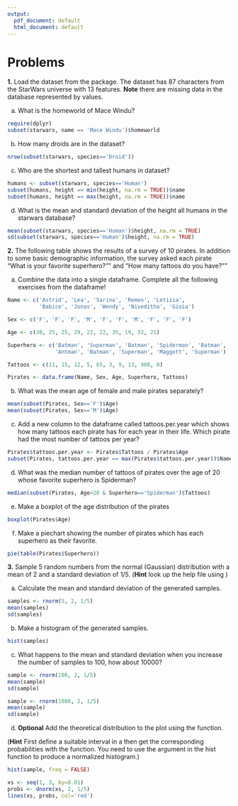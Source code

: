 ---
output:
  pdf_document: default
  html_document: default
---
# Problems

**1.** Load the \texttt{starwars} dataset from the \texttt{dplyr} package. The dataset has 87 characters from the StarWars universe with 13 features. **Note** there are missing data in the database represented by \texttt{NA} values.

a) What is the homeworld of Mace Windu?
```{r, message=FALSE}
require(dplyr)
subset(starwars, name == 'Mace Windu')$homeworld
```
b) How many droids are in the dataset?

```{r}
nrow(subset(starwars, species=='Droid'))
```

c) Who are the shortest and tallest humans in dataset?

```{r}
humans <- subset(starwars, species=='Human')
subset(humans, height == min(height, na.rm = TRUE))$name
subset(humans, height == max(height, na.rm = TRUE))$name
```

d) What is the mean and standard deviation of the height all humans in the starwars database?
```{r}
mean(subset(starwars, species=='Human')$height, na.rm = TRUE)
sd(subset(starwars, species=='Human')$height, na.rm = TRUE)
```
**2.** The following table shows the results of a survey of 10 pirates. In addition to some basic demographic information, the survey asked each pirate “What is your favorite superhero?”" and “How many tattoos do you have?”"

\begin{table}[ht]
\centering
\begin{tabular}{rllrlr}
  \hline
 & Name & Sex & Age & Superhero & Tattoos \\ 
  \hline
1 & Astrid & F & 30 & Batman & 11 \\ 
  2 & Lea & F & 25 & Superman & 15 \\ 
  3 & Sarina & F & 25 & Batman & 12 \\ 
  4 & Remon & M & 29 & Spiderman & 5 \\ 
  5 & Letizia & F & 22 & Batman & 65 \\ 
  6 & Babice & F & 22 & Antman & 3 \\ 
  7 & Jonas & M & 35 & Batman & 9 \\ 
  8 & Wendy & F & 19 & Superman & 13 \\ 
  9 & Niveditha & F & 32 & Maggott & 900 \\ 
  10 & Gioia & F & 21 & Superman & 0 \\ 
   \hline
\end{tabular}
\end{table}

a) Combine the data into a single dataframe. Complete all the following exercises from the dataframe!
```{r long_output}
Name <- c('Astrid', 'Lea', 'Sarina', 'Remon', 'Letizia', 
          'Babice', 'Jonas', 'Wendy', 'Niveditha', 'Gioia')

Sex <- c('F', 'F', 'F', 'M', 'F', 'F', 'M', 'F', 'F', 'F')

Age <- c(30, 25, 25, 29, 22, 22, 35, 19, 32, 21)

Superhero <- c('Batman', 'Superman', 'Batman', 'Spiderman', 'Batman', 
               'Antman', 'Batman', 'Superman', 'Maggott', 'Superman')

Tattoos <- c(11, 15, 12, 5, 65, 3, 9, 13, 900, 0)

Pirates <- data.frame(Name, Sex, Age, Superhero, Tattoos)
```

b) What was the mean age of female and male pirates separately?

```{r}
mean(subset(Pirates, Sex=='F')$Age)
mean(subset(Pirates, Sex=='M')$Age)
```

c) Add a new column to the dataframe called tattoos.per.year which shows how many tattoos each pirate has for each year in their life. Which pirate had the most number of tattoos per year?

```{r}
Pirates$tattoos.per.year <- Pirates$Tattoos / Pirates$Age
subset(Pirates, tattoos.per.year == max(Pirates$tattoos.per.year))$Name
```

d) What was the median number of tattoos of pirates over the age of 20 whose favorite superhero is Spiderman?

```{r}
median(subset(Pirates, Age>20 & Superhero=='Spiderman')$Tattoos)
```

e) Make a boxplot of the age distribution of the pirates

```{r}
boxplot(Pirates$Age)
```

f) Make a piechart showing the number of pirates which has each superhero as their favorite.

```{r}
pie(table(Pirates$Superhero))
```
**3.** Sample 5 random numbers from the normal (Gaussian) distribution with a mean of 2 and a standard deviation of 1/5. (**Hint** look up the help file using \texttt{?rnorm})

a) Calculate the mean and standard deviation of the generated samples.
```{r}
samples <- rnorm(5, 2, 1/5)
mean(samples)
sd(samples)
```

b) Make a histogram of the generated samples.
```{r}
hist(samples)
```

c) What happens to the mean and standard deviation when you increase the number of samples to 100, how about 10000?
```{r}
sample <- rnorm(100, 2, 1/5)
mean(sample)
sd(sample)
```
```{r}
sample <- rnorm(1000, 2, 1/5)
mean(sample)
sd(sample)
```

d) **Optional** Add the theoretical distribution to the plot using the \texttt{lines} function.

(**Hint** First define a suitable interval in a \texttt{vector} then get the corresponding probabilities with the \texttt{dnorm} function. You need to use the \texttt{freq = FALSE} argument in the hist function to produce a normalized histogram.)
```{r}
hist(sample, freq = FALSE)

xs <- seq(1, 3, by=0.01)
probs <- dnorm(xs, 2, 1/5)
lines(xs, probs, col='red')
```

